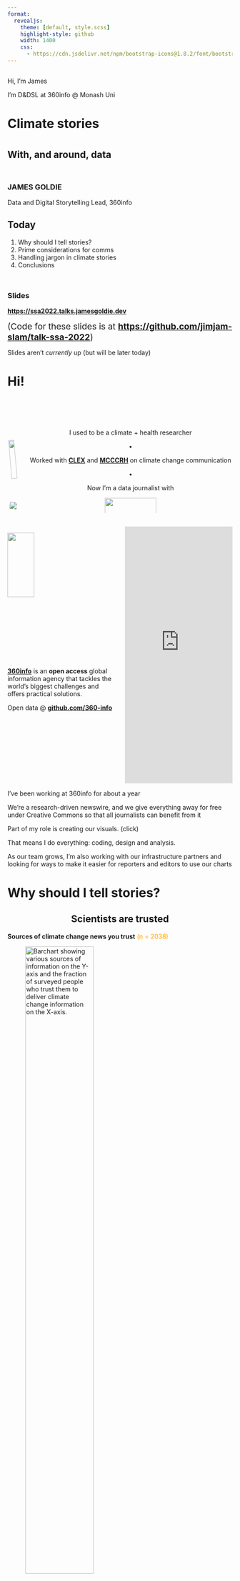 ```yaml
---
format:
  revealjs: 
    theme: [default, style.scss]
    highlight-style: github
    width: 1400
    css:
      - https://cdn.jsdelivr.net/npm/bootstrap-icons@1.8.2/font/bootstrap-icons.css
---
```


## {.center}

::: {.notes}
Hi, I'm James

I'm D&DSL at 360info @ Monash Uni
:::

<h1 class="text-indigo-pink">Climate stories<h1>

<h2>With, and around, data</h2>

::: {style="margin-top:50px"}
### JAMES GOLDIE {.text-orange-gold}

Data and Digital Storytelling Lead, 360info
:::

## Today {.center}

1. Why should I tell stories?
2. Prime considerations for comms
3. Handling jargon in climate stories
4. Conclusions

::: {style="margin-top:50px"}
### Slides

[**https://ssa2022.talks.jamesgoldie.dev**](https://ssa2022.talks.jamesgoldie.dev)

[(Code for these slides is at [**https://github.com/jimjam-slam/talk-ssa-2022**](https://github.com/jimjam-slam/talk-datartathon-datavis-2022))]{style="font-size:1.2rem"}
:::

::: {.notes}
Slides aren't _currently_ up (but will be later today)
:::

# Hi! {.text-wash-black background="linear-gradient(45deg, #00aadd, #66dd00)"}

## {.text-lime-cyan}

::::: {.columns style="text-align:center;margin-top:50px;"}

:::: {.column width="50%" style="margin-top:50px"}
::: {.r-stack}
![](images/graduation.gif){.fragment .fade-in-then-semi-out fragment-index=1 style="width:70%;transform:rotate(-5deg);" fig-alt="A picture of me and my PhD supervisor, Lisa Alexander, at my graduation."}

![](images/mcccrh-zoom.png){.fragment .fade-in-then-semi-out fragment-index=2 style="transform:rotate(5deg);" fig-alt="A picture of me and MCCCRH staff members on Zoom."}

![](images/mcccrh.gif){.fragment .fade-in-then-semi-out fragment-index=3 style="transform:rotate(-1deg);" fig-alt="A picture of me and MCCCRH staff members on a work trip."}

![](images/mcccrh-projections.jpg){.fragment .fade-in-then-semi-out fragment-index=4 style="transform:rotate(1.5deg);" fig-alt="A picture of Graham Creed from the ABC presenting climate projections."}

![](images/mcccrh-7news.gif){.fragment .fade-in fragment-index=5 style="transform:rotate(-3.5deg);" fig-alt="A picture of Jane Bunn presenting statistics on shrinking winters."}
:::
::::

:::: {.column width="50%"  style="margin-top:25px"}
::: {.fragment fragment-index=1}
I used to be a climate + health researcher


:::
::: {.fragment fragment-index=2}
•

Worked with **[CLEX](https://climateextremes.org.au)** and **[MCCCRH](https://monash.edu/mcccrh)** on climate change communication
:::
::: {.fragment fragment-index=6}
•

<!-- Now a data journalist with **[360info.org](https://360info.org)!** -->

Now I'm a data journalist with

[![](images/360logo.svg){style="width:50%;"}](https://360info.org)
:::
::::

:::::

## {.center}

:::: {.columns}

:::{.column width="50%"}
[![](images/360logo.svg){style="width:50%;"}](https://360info.org)

**[360info](https://360info.org)** is an **open access** global information agency that tackles the world’s biggest challenges and offers practical solutions.

Open data @ [**github.com/360-info**](https://github.com/360-info)
:::

:::{.column .fragment width="50%"}
```{=html}
<iframe allow="fullscreen" style="border: none; width: 100%; height: 575px;" src="https://360info-electricitytransition.pages.dev/map"></iframe>
```
:::
::::

::: {.notes}
I've been working at 360info for about a year

We're a research-driven newswire, and we give everything away for free under Creative Commons so that all journalists can benefit from it

Part of my role is creating our visuals. (click)

That means I do everything: coding, design and analysis.

As our team grows, I'm also working with our infrastructure partners and looking for ways to make it easier for reporters and editors to use our charts
:::

# [Why should I]{.hl .hl-gold} tell stories? {.text-wash-black background="linear-gradient(45deg, #f37335, #fdc830)"}

## Scientists are trusted {.text-orange-gold .center style="text-align:center"}

**Sources of climate change news you trust** [(n = 2038)]{style="color:orange"}

![Barchart showing various sources of information on the Y-axis and the fraction of surveyed people who trust them to deliver climate change information on the X-axis.](/images/audience-trust-climate-change.png){style="width:60%;margin-left: auto; margin-right: auto;"}

::: {style="font-size:1.5rem"}
[<i class="bi bi-file-earmark-text-fill"></i> Park et al. (2022, p. 18)](https://apo.org.au/node/317946)
:::

::: {.notes}
Researchers are really trusted - much more so than other figures - in many fields.

This survey looked at who people trust for news about climate change. The standout source is researchers and scientists, trusted by half the audience.
:::

## The chart challenge {.text-orange-gold .center}

**\"Interpretation of graphical representations requires a relatively advanced skill set,** [and may therefore serve to distance some potential audiences.]{style="color:orange;"}

["Furthermore, [charts and graphs] lack the perceived realism of photographic images, potentially rendering them]{style="color:orange;"} **less memorable and less likely to be perceived as “truth.”**

::: {style="font-size:1.5rem; text-align: right;"}
[<i class="bi bi-file-earmark-text-fill"></i> Rebich-Hespanha (2014)](https://doi.org/10.1080/17524032.2014.983534)[, investigating the use of visuals in the media]{style="color: #999"}
:::

::: {.notes}
NOTES
:::

## {.center background-image="images/climate-stripes.png"}

:::{style="text-align: center; width: 70%; padding-left: 15%;"}
<h2 class="text-wash-white hl-black">But charts can break through</h2>
[<i class="bi bi-file-earmark-text-fill"></i> Climate Stripes by Ed Hawkins](https://showyourstripes.info){.hl-black .text-wash-white style="font-size:1.5rem; padding: 5px;"}
:::

:::{.notes}
This is an extreme example of Tufte's data-to-ink ideas

I'm not saying all charts should be like the climate stripes

But this chart serves a specific purpose really well
:::

## {.text-orange-gold .center style="text-align: center"}

[<i class="bi bi-file-earmark-text-fill"></i> Climate Stripes by Ed Hawkins (showyourstripes.info)](https://showyourstripes.info){style="font-size:1.25rem"}

:::{.panel-tabset style="transform: scale(0.75); transform-origin: top;"}

## Stripes

![Climate stripes in their original form](/images/climate-stripes.png)

## Stripes with labels

![Climate stripes with X axis labels](/images/climate-stripes-labelled.png)

## Bars

![Climate stripes as a barchart](/images/climate-stripes-bars.png)

## Bars with labels

![Climate stripes as a labelled barchart](/images/climate-stripes-bars-labelled.png)

:::

::: {.notes}
The original climate stripes were designed specifically for public consumption - to start conversations about climate change.

But as its popularity has grown, the uses of it have changed

The website offers variations with more complexity
:::

## {.center style="text-align:center"}

[As]{style="color:orange"} **researchers,** [you have the opportunity to]{style="color:orange"} **build social consensus** [for a]{style="color:orange"} **policy action**, [for]{style="color:orange"} **change** [or to just]{style="color:orange"} **help people understand**

[(It'll help you talk to your colleagues, too!)]{style="color: orange; font-size: smaller;"}

::: {.notes}
You can use visuals and stories to many ends - to change policies, to change behaviours, or just to help people understand the world.

Or to better talk to each other!
:::

# [Prime]{.hl .hl-purple style="color:white"} [considerations]{style="color: white;"} {background="linear-gradient(45deg, #4a00e0, #ff0099)"}

::: {.notes}
So let's talk about what you can do to make your stories heard

The most important considerations aren't just for climate change stories, or even just for data-driven visuals

This is general communication advice!
:::

## Who's your [audience?]{.hl} {.text-indigo-pink .center style="text-align:center"}

The public?

Audience at a university event?

Funders?

Peers/colleagues?

:::{style="padding-top: 50px;"}
What kind of **training** do they have?

What are they **interested in**?

How much **time** do they have?
:::

::: {.notes}
NOTES
:::

## What's your [purpose?]{.hl} {.text-indigo-pink .center style="text-align:center"}

Helping people evaluate a policy?

Changing individual behaviours?

Convincing your colleagues to change their analyses?

Convincing funders to 💰?

Advising people in an an emergency?<strong>*</strong>

[* do _not_ do this without specific training!]{style="font-size: 1.25rem;"}

::: {.notes}
This is your _why_. Why are you doing this?
:::

## What's the [point?]{.hl} {.text-indigo-pink .center style="text-align:center"}

Point ≠ purpose: it's the point for the _reader_

Avoid a "so what?" moment

::: {.notes}
My colleagues in journalism call this different things

The "Hey Martha"

The marmalade drop

The **purpose** is about what you want out of communicating;

The **point** is about finding something that will catch your audience's attention

In newsrooms, editors are trained to make sure this moment hits in the opening paragraph or two

Readers shouldn't be shrugging and saying "so what?"

This is really hard to evaluate when we're talking about our own work!

There is lots of work that is useful and important but that doesn't have an immediate angle.

Sometimes we need to get creative!
:::

## What does that mean for a visual? {.text-indigo-pink .center style="text-align:center"}

:::: {.columns}

::: {.column width="60%"}
![Jane Bunn presenting climate change messaging on 7news  ](/images/7news-timeseries.png)
:::

::: {.column width="40%"}
::: {.incremental style="text-align: left;"}
* ~~**Audience:** the public?~~
* **Audience:** evening news audience
* **Time**: about 7 seconds
* **Our purpose:** present evidence of climate change
* **Our point**: summer days warming up near you
:::
:::

::::

::: {.notes}
Here's an example of a time series from my last job, running during the weather segment in the evening news.

In this case, the graphics team took the graphic we supplied and remade it.

First question: who's our audience? We could just say the public, but let's be more specific and say that it's people watching the evening news.

That tells us a few more things: they don't have much time. About 7 seconds, and
they might be multi-tasking.

Our purpose here was to present evidence of climate change.

But that's not the _point_.

The point is that things are warming up close to home.
:::

## What does that mean for a visual? {.text-indigo-pink .center style="text-align:center"}

::::: {.columns}

:::: {.column width="60%"}
![Jane Bunn presenting climate change messaging on 7news](/images/7news-timeseries.png)
::::

:::: {.column width="40%"}
**Primary messages**

::: {.incremental style="text-align: left;"}
* Trend line up
* Getting warmer
:::

**Secondary messages**

::: {.incremental style="text-align: left;"}
* Year-to-year variability
* Length of data record
:::
::::
:::::

::: {.notes}
There're a lot of potential messages in this chart.

But the first things people see emphasise our point.

Everything else is secondary. If we're lucky, astute viewers might understand that the climate varies from year to year, or that we have a long, authoritative record here. 

These graphics were designed to be repeated each month; maybe people will pick these messages up with repeated views.

But the primary message is designed to be understood even if someone reads the headline and misses the chart.

Or if they just see the rising trend line and the orange background but miss everything else.
:::

##  {.text-indigo-pink .center style="text-align:center"}

::: {.notes}
In a broadcast TV graphic, the point is basically the whole thing!

This piece on the right is a longform scrollytelling piece.

You might be tempted to think that you have more time here

But the point is still important! People can and do close out of articles if the message doesn't land

Scrollytelling pieces often build a complex visual up piece-by-piece. That's important to help the reader understand.

But that doesn't mean they start the _story_ with the meaning of chart axes or colours.

The point emotionally invests viewers. Then you can add context to the point and explain the need to go complex.

_Then_ you can build a visual up.
:::

::::: {.columns}

:::: {.column width="50%"}
![](/images/mcccrh-7news.gif){alt="Screenshot of an ABC news story about climate change projections"}

::: {}
[Display time:]{style="color:blueviolet"}

**7-10 seconds**
:::
::::

:::: {.column width="50%"}
[![](/images/storylab-climatechange.png){alt="Screenshot of an ABC Story Lab article about climate change" style="width:39%"}](https://www.abc.net.au/news/2019-12-06/how-climate-change-has-impacted-your-life/11766018)

::: {}
[Reading time:]{style="color:blueviolet"}

**11 minutes** [(excluding graphics)]{style="color:blueviolet"}
:::
::::

:::::

# [Jargon in [climate stories]{.hl .hl-red}]{style="color:white"} { background="linear-gradient(45deg, #ed213a, #93291e)"}

::: {.notes}
Jargon is a topic that everyone knows they need to work on

I'm gonna cover it anyway!

Talking to different audiences is like switching from writing a blog post to writing a manuscript

It's really easy to assume that you already know how to do it
:::

## Relating climate to weather {.text-red-brown .center style="text-align: center"}

:::: {.columns}
::: {.column width="50%"}
**Jargon**

[daily maxima]{style="color:darkred"}

[maximum daily maximum]{style="color:darkred"}

[area-averaged temperature]{style="color:darkred"}
:::
::: {.column width="50%"}
**(Possible) alternative**

[daytime temperatures]{style="color:darkred"}

[hottest day]{style="color:darkred"}

[temperature across Australia]{style="color:darkred"}
:::
::::

::: {.notes}

"Climate is what we expect; weather is what we get"

A good chunk of physical climate is the patterns we see across time and the three dimensions of space

That means we have a lot of jargon for talking about spatial and temporal scales

This is a tricky dance: in some cases we can get away with an apparent loss of precision in our words, because of the context.

"Daytime temp" != "Maximum temperature", but audiences have been trained to relate the two. (So long as the difference isn't important to this application!)

The other interesting thing is that people's intuition starts to drift - not just with complexity in the measure, but with the time and especially space scales

When we talk about daily temperature in a city, people link it to their experience

If we talk about a hot day across Australia, that's a little harder to grasp!

Once you get to the point of a country or the globe having a hot or cold year, it starts to be more of an intellectual exercise

:::

## Trickier jargon {.text-red-brown .center style="text-align: center"}

#### eg. extreme rainfall

::: {style="column-count: 2; color: darkred"}
Num. days ≥ fixed threshold

Num. days ≥ historical quantile

% total rain falling on those days

Rainiest 3-day stretch

Rainiest 5-day stretch

etc.
:::

::: {.notes}
This trade-off becomes more difficult as our statistics start to become indices.

There are many ways to characterise extreme rainfall:

The difference between these may not be important for your audience - it might be enough to say "there are more wet days" or "we're seeing more extreme rainfall"

But if our conclusion is sensitive to the choice of index, we could have a communication problem

The solution then might not be "use a very long compound noun or an acronym"; it may be "this story is more complex than we thought".

We need to ask ourselves about our purpose and our point again.
:::

# Conclusions {.text-black-white background="linear-gradient(45deg, #fff, #666)"}

## Your expertise is [trusted]{.hl} {.center style="text-align:center;"}

## Think about [audience,]{.hl} [purpose]{.hl} and [point]{.hl} {.center style="text-align:center;"}

## [Reduce]{.hl} jargon...<br>[but keep your aims in mind]{style="font-size: 2.5rem"}  {.center style="text-align:center;"}

::: {.notes}
NOTES
:::

# Thanks for listening!

Questions?

[<i class="bi bi-twitter"></i> **360info_global**](https://twitter.com/360info_global)

[<i class="bi bi-globe2"></i> **360info.org**](https://360info.org)

[<i class="bi bi-github"></i> **github.com/360-info**](https://github.com/360-info)